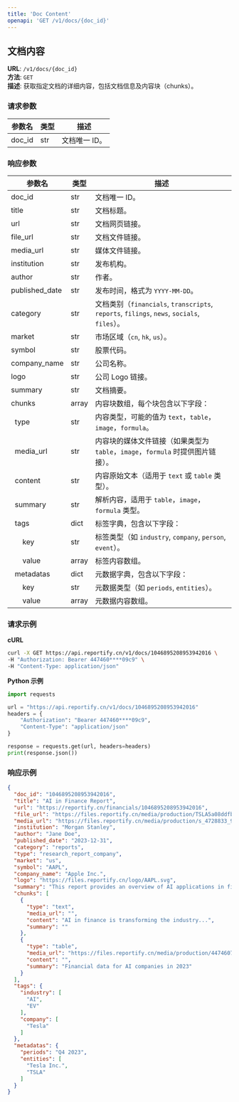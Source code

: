 ```yaml
---
title: 'Doc Content'
openapi: 'GET /v1/docs/{doc_id}'
---
```


## 文档内容

**URL**: `/v1/docs/{doc_id}`  
**方法**: `GET`  
**描述**: 获取指定文档的详细内容，包括文档信息及内容块（chunks）。

### 请求参数

| 参数名 | 类型 | 描述          |
|--------|------|---------------|
| doc_id | str  | 文档唯一 ID。 |

### 响应参数
| 参数名              | 类型    | 描述                                                           |
|------------------|-------|--------------------------------------------------------------|
| doc_id             | str   | 文档唯一 ID。                                                     |
| title          | str   | 文档标题。                                                        |
| url            | str   | 文档网页链接。                                                      |
| file_url       | str   | 文档文件链接。                                                      |
| media_url      | str   | 媒体文件链接。                                                      |
| institution    | str   | 发布机构。                                                        |
| author         | str   | 作者。                                                          |
| published_date | str   | 发布时间，格式为 `YYYY-MM-DD`。                                       |
| category       | str   | 文档类别（`financials`, `transcripts`, `reports`, `filings`, `news`, `socials`, `files`）。 |
| market         | str   | 市场区域（`cn`, `hk`, `us`）。                                      |
| symbol         | str   | 股票代码。                                                        |
| company_name   | str   | 公司名称。                                                        |
| logo           | str   | 公司 Logo 链接。                                                  |
| summary        | str   | 文档摘要。                                                        |
| chunks         | array | 内容块数组，每个块包含以下字段：                                             |
| &nbsp;&nbsp;type         | str   | 内容类型，可能的值为 `text`，`table`，`image`，`formula`。                 |
| &nbsp;&nbsp;media_url    | str   | 内容块的媒体文件链接（如果类型为 `table`，`image`，`formula` 时提供图片链接）。         |
| &nbsp;&nbsp;content      | str   | 内容原始文本（适用于 `text` 或 `table` 类型）。                             |
| &nbsp;&nbsp;summary      | str   | 解析内容，适用于 `table`，`image`，`formula` 类型。                       |
| &nbsp;&nbsp;tags         | dict  | 标签字典，包含以下字段：                                                 |
| &nbsp;&nbsp;&nbsp;&nbsp;&nbsp;&nbsp;key        | str   | 标签类型（如 `industry`, `company`, `person`, `event`）。            |
| &nbsp;&nbsp;&nbsp;&nbsp;&nbsp;&nbsp;value      | array | 标签内容数组。                                                      |
| &nbsp;&nbsp;metadatas    | dict  | 元数据字典，包含以下字段：                                                |
| &nbsp;&nbsp;&nbsp;&nbsp;&nbsp;&nbsp;key        | str   | 元数据类型（如 `periods`, `entities`）。                               |
| &nbsp;&nbsp;&nbsp;&nbsp;&nbsp;&nbsp;value      | array | 元数据内容数组。                                                     |

### 请求示例

**cURL**
```bash
curl -X GET https://api.reportify.cn/v1/docs/1046895208953942016 \
-H "Authorization: Bearer 447460****09c9" \
-H "Content-Type: application/json"
```

**Python 示例**
```python
import requests

url = "https://api.reportify.cn/v1/docs/1046895208953942016"
headers = {
    "Authorization": "Bearer 447460****09c9",
    "Content-Type": "application/json"
}

response = requests.get(url, headers=headers)
print(response.json())
```

### 响应示例
```json
{
  "doc_id": "1046895208953942016",
  "title": "AI in Finance Report",
  "url": "https://reportify.cn/financials/1046895208953942016",
  "file_url": "https://files.reportify.cn/media/production/TSLA5a08ddfbb97bd6486fff7a3875e7fe28_20241024183012.pdf",
  "media_url": "https://files.reportify.cn/media/production/s_4728833_9e25b61b62960211e6040eb2b81b352c.mp3",
  "institution": "Morgan Stanley",
  "author": "Jane Doe",
  "published_date": "2023-12-31",
  "category": "reports",
  "type": "research_report_company",
  "market": "us",
  "symbol": "AAPL",
  "company_name": "Apple Inc.",
  "logo": "https://files.reportify.cn/logo/AAPL.svg",
  "summary": "This report provides an overview of AI applications in finance...",
  "chunks": [
    {
      "type": "text",
      "media_url": "",
      "content": "AI in finance is transforming the industry...",
      "summary": ""
    },
    {
      "type": "table",
      "media_url": "https://files.reportify.cn/media/production/447460783945158/520072899438150/605401659404358/element/4.jpg",
      "content": "",
      "summary": "Financial data for AI companies in 2023"
    }
  ],
  "tags": {
    "industry": [
      "AI",
      "EV"
    ],
    "company": [
      "Tesla"
    ]
  },
  "metadatas": {
    "periods": "Q4 2023",
    "entities": [
      "Tesla Inc.",
      "TSLA"
    ]
  }
}
```

